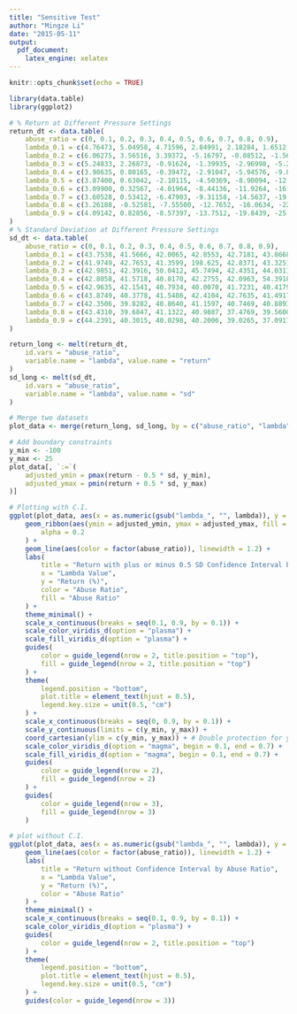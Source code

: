 ```yaml
---
title: "Sensitive Test"
author: "Mingze Li"
date: "2015-05-11"
output:
  pdf_document:
    latex_engine: xelatex
---
```


```r
knitr::opts_chunk$set(echo = TRUE)
```

```r
library(data.table)
library(ggplot2)
```

```r
# % Return at Different Pressure Settings
return_dt <- data.table(
    abuse_ratio = c(0, 0.1, 0.2, 0.3, 0.4, 0.5, 0.6, 0.7, 0.8, 0.9),
    lambda_0.1 = c(4.76473, 5.04958, 4.71596, 2.84991, 2.18284, 1.6512, 1.06770, 0.87888, -0.44871, -3.21756),
    lambda_0.2 = c(6.06275, 3.56516, 3.39372, -5.16797, -0.08512, -1.56226, -3.31014, -3.11505, -7.32223, -11.0714),
    lambda_0.3 = c(5.24833, 2.26873, -0.91624, -1.39935, -2.96998, -5.21708, -7.03568, -9.12327, -14.2363, -21.0129),
    lambda_0.4 = c(3.98635, 0.80165, -0.39472, -2.91047, -5.94576, -9.86191, -12.1923, -17.9295, -20.8831, -29.6657),
    lambda_0.5 = c(3.87400, 0.63042, -2.10115, -4.50369, -8.90094, -12.1673, -16.0381, -18.7089, -27.3653, -42.2083),
    lambda_0.6 = c(3.09900, 0.32567, -4.01964, -8.44136, -11.9264, -16.6746, -21.7277, -24.4353, -34.3353, -46.1438),
    lambda_0.7 = c(3.60528, 0.53412, -6.47903, -9.31158, -14.5637, -19.7869, -22.9624, -28.1903, -40.7257, -52.5469),
    lambda_0.8 = c(3.26188, -0.52581, -7.55500, -12.7652, -16.0634, -22.5785, -26.8280, -32.6669, -46.5174, -60.6900),
    lambda_0.9 = c(4.09142, 0.82856, -8.57397, -13.7512, -19.8439, -25.1562, -30.4616, -37.9605, -52.6035, -68.1493)
)
# % Standard Deviation at Different Pressure Settings
sd_dt <- data.table(
    abuse_ratio = c(0, 0.1, 0.2, 0.3, 0.4, 0.5, 0.6, 0.7, 0.8, 0.9),
    lambda_0.1 = c(43.7538, 41.5666, 42.0065, 42.8553, 42.7181, 43.8668, 43.3496, 44.2436, 45.6755, 50.1521),
    lambda_0.2 = c(41.9749, 42.7653, 41.3599, 198.625, 42.8371, 43.3251, 44.8455, 43.7528, 47.9238, 53.2982),
    lambda_0.3 = c(42.9851, 42.3916, 50.0412, 45.7494, 42.4351, 44.0311, 44.2513, 44.6331, 51.1880, 56.9215),
    lambda_0.4 = c(42.8058, 41.5718, 40.8170, 42.2755, 42.0963, 54.3918, 58.2550, 118.6425, 51.5654, 61.8381),
    lambda_0.5 = c(42.9635, 42.1541, 40.7934, 40.0070, 41.7231, 40.4179, 43.2834, 42.5524, 50.6880, 188.7836),
    lambda_0.6 = c(43.8749, 40.3778, 41.5486, 42.4104, 42.7635, 41.4917, 53.6246, 42.8549, 50.2566, 56.8045),
    lambda_0.7 = c(42.3506, 39.8282, 40.8640, 41.1597, 40.7469, 40.8893, 39.8253, 39.5828, 49.8207, 54.0856),
    lambda_0.8 = c(43.4310, 39.6847, 41.1322, 40.9887, 37.4769, 39.5600, 39.7511, 39.6098, 46.4905, 50.0125),
    lambda_0.9 = c(44.2391, 40.3015, 40.0298, 40.2006, 39.0265, 37.0917, 37.8211, 37.5083, 43.3250, 45.8065)
)
```

```r
return_long <- melt(return_dt,
    id.vars = "abuse_ratio",
    variable.name = "lambda", value.name = "return"
)
sd_long <- melt(sd_dt,
    id.vars = "abuse_ratio",
    variable.name = "lambda", value.name = "sd"
)

# Merge two datasets
plot_data <- merge(return_long, sd_long, by = c("abuse_ratio", "lambda"))

# Add boundary constraints
y_min <- -100
y_max <- 25
plot_data[, `:=`(
    adjusted_ymin = pmax(return - 0.5 * sd, y_min),
    adjusted_ymax = pmin(return + 0.5 * sd, y_max)
)]

# Plotting with C.I.
ggplot(plot_data, aes(x = as.numeric(gsub("lambda_", "", lambda)), y = return, group = factor(abuse_ratio))) +
    geom_ribbon(aes(ymin = adjusted_ymin, ymax = adjusted_ymax, fill = factor(abuse_ratio)),
        alpha = 0.2
    ) +
    geom_line(aes(color = factor(abuse_ratio)), linewidth = 1.2) +
    labs(
        title = "Return with plus or minus 0.5 SD Confidence Interval by Abuse Ratio",
        x = "Lambda Value",
        y = "Return (%)",
        color = "Abuse Ratio",
        fill = "Abuse Ratio"
    ) +
    theme_minimal() +
    scale_x_continuous(breaks = seq(0.1, 0.9, by = 0.1)) +
    scale_color_viridis_d(option = "plasma") +
    scale_fill_viridis_d(option = "plasma") +
    guides(
        color = guide_legend(nrow = 2, title.position = "top"),
        fill = guide_legend(nrow = 2, title.position = "top")
    ) +
    theme(
        legend.position = "bottom",
        plot.title = element_text(hjust = 0.5),
        legend.key.size = unit(0.5, "cm")
    ) +
    scale_x_continuous(breaks = seq(0, 0.9, by = 0.1)) +
    scale_y_continuous(limits = c(y_min, y_max)) +
    coord_cartesian(ylim = c(y_min, y_max)) + # Double protection for y-axis range
    scale_color_viridis_d(option = "magma", begin = 0.1, end = 0.7) +
    scale_fill_viridis_d(option = "magma", begin = 0.1, end = 0.7) +
    guides(
        color = guide_legend(nrow = 2),
        fill = guide_legend(nrow = 2)
    ) +
    guides(
        color = guide_legend(nrow = 3),
        fill = guide_legend(nrow = 3)
    )
```

```r
# plot without C.I.
ggplot(plot_data, aes(x = as.numeric(gsub("lambda_", "", lambda)), y = return, group = factor(abuse_ratio))) +
    geom_line(aes(color = factor(abuse_ratio)), linewidth = 1.2) +
    labs(
        title = "Return without Confidence Interval by Abuse Ratio",
        x = "Lambda Value",
        y = "Return (%)",
        color = "Abuse Ratio"
    ) +
    theme_minimal() +
    scale_x_continuous(breaks = seq(0.1, 0.9, by = 0.1)) +
    scale_color_viridis_d(option = "plasma") +
    guides(
        color = guide_legend(nrow = 2, title.position = "top")
    ) +
    theme(
        legend.position = "bottom",
        plot.title = element_text(hjust = 0.5),
        legend.key.size = unit(0.5, "cm")
    ) +
    guides(color = guide_legend(nrow = 3))
```